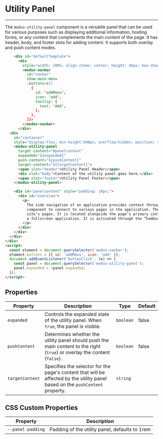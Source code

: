
# Utility Panel

---

The `modus-utility-panel` component is a versatile panel that can be used for various purposes such as displaying
additional information, hosting forms, or any content that complements the main content of the page.
It has header, body, and footer slots for adding content. It supports both overlay and push content modes.

<Story id="components-utility-panel--default" />

```html
    <div id="defaultTemplate">
      <div
        style="width: 100%; align-items: center; height: 56px; box-shadow: 0 0 2px var(--modus-secondary)!important; margin-top: 50px;">
        <modus-navbar
          id="navbar"
          show-main-menu
          .buttons=${[
            {
              id: 'addMenu',
              icon: 'add',
              tooltip: {
                text: 'Add',
              },
            },
          ]}>
        </modus-navbar>
      </div>
  <div
    id="container"
    style="display:flex; min-height:500px; overflow:hidden; position: relative; box-shadow: 0 0 2px var(--modus-secondary)!important;">
    <modus-utility-panel
      target-content="#panelcontent"
      expanded="${expanded}"
      push-content="${pushContent}"
      target-content="${targetContent}">
      <span slot="header">Utility Panel Header</span>
      <div slot="body">Content of the utility panel goes here.</div>
      <span slot="footer">Utility Panel Footer</span>
    </modus-utility-panel>

    <div id="panelcontent" style="padding: 10px;">
      <div id="overview">
        <p>
          The side navigation of an application provides context through accessible menu options and positions a consistent
          component to connect to various pages in the application. The side navigation is a collapsible side content of the
          site’s pages. It is located alongside the page’s primary content. The component is designed to add side content to
          a fullscreen application. It is activated through the “hamburger” menu in the Navbar.
        </p>
      </div>
    </div>
  </div>
</div>
<script>
  const element = document.querySelector('modus-navbar');
  element.buttons = [{ id: 'addMenu', icon: 'add' }];
  document.addEventListener('buttonClick', (e) => {
    const panel = document.querySelector('modus-utility-panel');
    panel.expanded = !panel.expanded;
  });
</script>
```

## Properties

| Property        | Description                                                                                                                   | Type      | Default |
| --------------- | ----------------------------------------------------------------------------------------------------------------------------- | --------- | ------- |
| `expanded`      | Controls the expanded state of the utility panel. When `true`, the panel is visible.                                          | `boolean` | false   |
| `pushContent`   | Determines whether the utility panel should push the main content to the right (`true`) or overlay the content (`false`).     | `boolean` | false   |
| `targetContent` | Specifies the selector for the page's content that will be affected by the utility panel based on the `pushContent` property. | `string`  |         |

## CSS Custom Properties

| Property                  | Description                                                                                   |
| ------------------------- | --------------------------------------------------------------------------------------------- |
| `--panel-padding`         | Padding of the utility panel, defaults to 1rem                                                                 |
